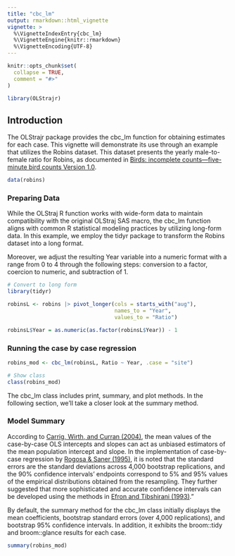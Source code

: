 ```yaml
---
title: "cbc_lm"
output: rmarkdown::html_vignette
vignette: >
  %\VignetteIndexEntry{cbc_lm}
  %\VignetteEngine{knitr::rmarkdown}
  %\VignetteEncoding{UTF-8}
---
```


```r
knitr::opts_chunk$set(
  collapse = TRUE,
  comment = "#>"
)
```

```r
library(OLStrajr)
```


## Introduction

The OLStrajr package provides the cbc_lm function for obtaining estimates for each case. This vignette will demonstrate its use through an example that utilizes the Robins dataset. This dataset presents the yearly male-to-female ratio for Robins, as documented in  [Birds: incomplete counts—five-minute bird counts Version 1.0](https://www.doc.govt.nz/documents/science-and-technical/inventory-monitoring/im-toolbox-birds-incomplete-five-min-counts.pdf).

```r
data(robins)
```


### Preparing Data

While the OLStraj R function works with wide-form data to maintain compatibility with the original OLStraj SAS macro, the cbc_lm function aligns with common R statistical modeling practices by utilizing long-form data. In this example, we employ the tidyr package to transform the Robins dataset into a long format.

Moreover, we adjust the resulting Year variable into a numeric format with a range from 0 to 4 through the following steps: conversion to a factor, coercion to numeric, and subtraction of 1.

```r
# Convert to long form
library(tidyr)

robinsL <- robins |> pivot_longer(cols = starts_with("aug"),
                                  names_to = "Year",
                                  values_to = "Ratio")

robinsL$Year = as.numeric(as.factor(robinsL$Year)) - 1
```


### Running the case by case regression

```r
robins_mod <- cbc_lm(robinsL, Ratio ~ Year, .case = "site")

# Show class
class(robins_mod)
```


The cbc_lm class includes print, summary, and plot methods. In the following section, we'll take a closer look at the summary method.

### Model Summary

According to [Carrig, Wirth, and Curran (2004)](http://dx.doi.org/10.1207/S15328007SEM1101_9), the mean values of the case-by-case OLS intercepts and slopes can act as unbiased estimators of the mean population intercept and slope. In the implementation of case-by-case regression by [Rogosa & Saner (1995)](https://doi.org/10.3102/10769986020002149), it is noted that the standard errors are the standard deviations across 4,000 bootstrap replications, and the 90% confidence intervals' endpoints correspond to 5% and 95% values of the empirical distributions obtained from the resampling. They further suggested that more sophisticated and accurate confidence intervals can be developed using the methods in [Efron and Tibshirani (1993)](https://doi.org/10.1201/9780429246593)."

By default, the summary method for the cbc_lm class initially displays the mean coefficients, bootstrap standard errors (over 4,000 replications), and bootstrap 95% confidence intervals. In addition, it exhibits the broom::tidy and broom::glance results for each case.

```r
summary(robins_mod)
```
